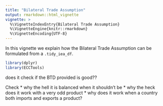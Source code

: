 ```yaml
---
title: "Bilateral Trade Assumption"
output: rmarkdown::html_vignette
vignette: >
  %\VignetteIndexEntry{Bilateral Trade Assumption}
  %\VignetteEngine{knitr::rmarkdown}
  %\VignetteEncoding{UTF-8}
---
```


In this vignette we explain how the Bilateral Trade Assumption can be formulated from a `.tidy_iea_df`.

```r
library(dplyr)
library(ECCTools)
```




does it check if the BTD provided is good??


Check
* why the hell it is balanced when it shouldn't be
* why the heck does it work with a very odd product
* why does it work when a country both imports and exports a product?
